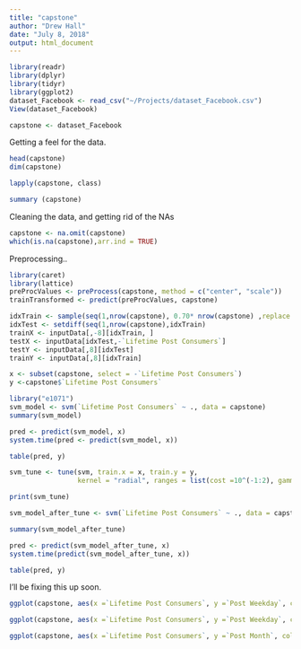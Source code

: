 ```yaml
---
title: "capstone"
author: "Drew Hall"
date: "July 8, 2018"
output: html_document
---
```


```r
library(readr)
library(dplyr)
library(tidyr)
library(ggplot2)
dataset_Facebook <- read_csv("~/Projects/dataset_Facebook.csv")
View(dataset_Facebook)
```

```r
capstone <- dataset_Facebook
```
Getting a feel for the data.
```r
head(capstone)
dim(capstone)

lapply(capstone, class)

summary (capstone)
```
Cleaning the data, and getting rid of the NAs
```r
capstone <- na.omit(capstone)
which(is.na(capstone),arr.ind = TRUE)
```
Preprocessing..
```r
library(caret)
library(lattice)
preProcValues <- preProcess(capstone, method = c("center", "scale"))
trainTransformed <- predict(preProcValues, capstone)
```

```r
idxTrain <- sample(seq(1,nrow(capstone), 0.70* nrow(capstone) ,replace = FALSE)) 
idxTest <- setdiff(seq(1,nrow(capstone),idxTrain)
trainX <- inputData[,-8][idxTrain, ]
testX <- inputData[idxTest,-`Lifetime Post Consumers`]
testY <- inputData[,8][idxTest]
trainY <- inputData[,8][idxTrain]

```



```r
x <- subset(capstone, select = -`Lifetime Post Consumers`)
y <-capstone$`Lifetime Post Consumers`
```

```r
library("e1071")
svm_model <- svm(`Lifetime Post Consumers` ~ ., data = capstone)
summary(svm_model)
```

```r
pred <- predict(svm_model, x)
system.time(pred <- predict(svm_model, x))

table(pred, y)
```

```r
svm_tune <- tune(svm, train.x = x, train.y = y,
                 kernel = "radial", ranges = list(cost =10^(-1:2), gamma = c(.5, 1, 2)))

print(svm_tune)
```

```r
svm_model_after_tune <- svm(`Lifetime Post Consumers` ~ ., data = capstone, kernel = "radial", cost = 1, gamma = 0.5)

summary(svm_model_after_tune)
```

```r
pred <- predict(svm_model_after_tune, x)
system.time(predict(svm_model_after_tune, x))
```

```r
table(pred, y)
```


I'll be fixing this up soon.
```r
ggplot(capstone, aes(x =`Lifetime Post Consumers`, y =`Post Weekday`, col = Paid )) + geom_histogram()

ggplot(capstone, aes(x =`Lifetime Post Consumers`, y =`Post Weekday`, col = Paid )) + geom_plot()

ggplot(capstone, aes(x =`Lifetime Post Consumers`, y =`Post Month`, col = Paid )) + geom_histogram()


```


